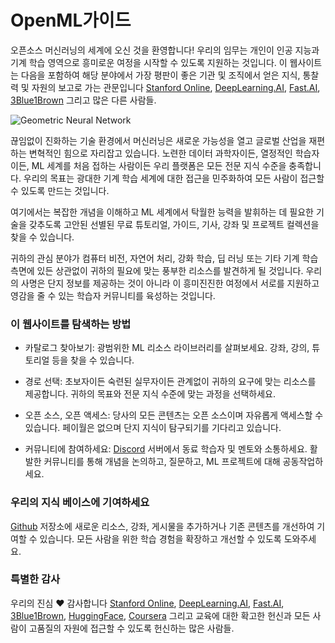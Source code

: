 # OpenML가이드

오픈소스 머신러닝의 세계에 오신 것을 환영합니다! 우리의 임무는 개인이 인공 지능과 기계 학습 영역으로 흥미로운 여정을 시작할 수 있도록 지원하는 것입니다. 이 웹사이트는 다음을 포함하여 해당 분야에서 가장 평판이 좋은 기관 및 조직에서 얻은 지식, 통찰력 및 자원의 보고로 가는 관문입니다 [Stanford Online](https://online.stanford.edu/), [DeepLearning.AI](https://www.deeplearning.ai/), [Fast.AI](https://www.fast.ai/), [3Blue1Brown](https://www.youtube.com/@3blue1brown) 그리고 많은 다른 사람들.

![Geometric Neural Network](/static/img/neuralNetwork.png)

끊임없이 진화하는 기술 환경에서 머신러닝은 새로운 가능성을 열고 글로벌 산업을 재편하는 변혁적인 힘으로 자리잡고 있습니다. 노련한 데이터 과학자이든, 열정적인 학습자이든, ML 세계를 처음 접하는 사람이든 우리 플랫폼은 모든 전문 지식 수준을 충족합니다. 우리의 목표는 광대한 기계 학습 세계에 대한 접근을 민주화하여 모든 사람이 접근할 수 있도록 만드는 것입니다.

여기에서는 복잡한 개념을 이해하고 ML 세계에서 탁월한 능력을 발휘하는 데 필요한 기술을 갖추도록 고안된 선별된 무료 튜토리얼, 가이드, 기사, 강좌 및 프로젝트 컬렉션을 찾을 수 있습니다.

귀하의 관심 분야가 컴퓨터 비전, 자연어 처리, 강화 학습, 딥 러닝 또는 기타 기계 학습 측면에 있든 상관없이 귀하의 필요에 맞는 풍부한 리소스를 발견하게 될 것입니다. 우리의 사명은 단지 정보를 제공하는 것이 아니라 이 흥미진진한 여정에서 서로를 지원하고 영감을 줄 수 있는 학습자 커뮤니티를 육성하는 것입니다.

### 이 웹사이트를 탐색하는 방법

- 카탈로그 찾아보기: 광범위한 ML 리소스 라이브러리를 살펴보세요. 강좌, 강의, 튜토리얼 등을 찾을 수 있습니다.

- 경로 선택: 초보자이든 숙련된 실무자이든 관계없이 귀하의 요구에 맞는 리소스를 제공합니다. 귀하의 목표와 전문 지식 수준에 맞는 과정을 선택하세요.

- 오픈 소스, 오픈 액세스: 당사의 모든 콘텐츠는 오픈 소스이며 자유롭게 액세스할 수 있습니다. 페이월은 없으며 단지 지식이 탐구되기를 기다리고 있습니다.

- 커뮤니티에 참여하세요: [Discord](https://discord.gg/vp4E46d3jB) 서버에서 동료 학습자 및 멘토와 소통하세요. 활발한 커뮤니티를 통해 개념을 논의하고, 질문하고, ML 프로젝트에 대해 공동작업하세요.

### 우리의 지식 베이스에 기여하세요

[Github](https://github.com/severus27/OpenMLGuide) 저장소에 새로운 리소스, 강좌, 게시물을 추가하거나 기존 콘텐츠를 개선하여 기여할 수 있습니다. 모든 사람을 위한 학습 경험을 확장하고 개선할 수 있도록 도와주세요.

### 특별한 감사

우리의 진심 ❤️ 감사합니다 [Stanford Online](https://online.stanford.edu/), [DeepLearning.AI](https://www.deeplearning.ai/), [Fast.AI](https://www.fast.ai/), [3Blue1Brown](https://www.youtube.com/@3blue1brown), [HuggingFace](https://huggingface.co/), [Coursera](http://coursera.org/) 그리고 교육에 대한 확고한 헌신과 모든 사람이 고품질의 자원에 접근할 수 있도록 헌신하는 많은 사람들.